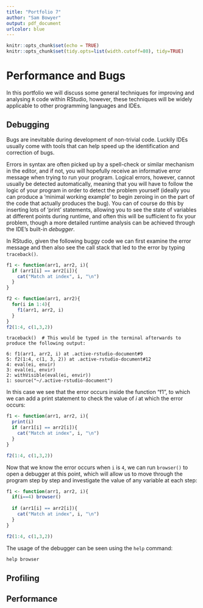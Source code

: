 ```yaml
---
title: "Portfolio 7"
author: "Sam Bowyer"
output: pdf_document
urlcolor: blue
---
```


```r
knitr::opts_chunk$set(echo = TRUE)
knitr::opts_chunk$set(tidy.opts=list(width.cutoff=80), tidy=TRUE)
```

# Performance and Bugs

In this portfolio we will discuss some general techniques for improving and analysing `R` code within RStudio, however, these techniques will be widely applicable to other programming languages and IDEs.

## Debugging

Bugs are inevitable during development of non-trivial code. Luckily IDEs usually come with tools that can help speed up the identification and correction of bugs.

Errors in syntax are often picked up by a spell-check or similar mechanism in the editor, and if not, you will hopefully receive an informative error message when trying to run your program. Logical errors, however, cannot usually be detected automatically, meaning that you will have to follow the logic of your program in order to detect the problem yourself (ideally you can produce a 'minimal working example' to begin zeroing in on the part of the code that actually produces the bug). You can of course do this by inserting lots of 'print' statements, allowing you to see the state of variables at different points during runtime, and often this will be sufficient to fix your problem, though a more detailed runtime analysis can be achieved through the IDE's built-in *debugger*.

In RStudio, given the following buggy code we can first examine the error message and then also see the call stack that led to the error by typing `traceback()`.

```r
f1 <- function(arr1, arr2, i){
  if (arr1[i] == arr2[i]){
    cat("Match at index", i, "\n")
  }
}

f2 <- function(arr1, arr2){
  for(i in 1:4){
    f1(arr1, arr2, i)
  }
}
f2(1:4, c(1,3,2))
```
```
traceback()  # This would be typed in the terminal afterwards to produce the following output:
```
```
6: f1(arr1, arr2, i) at .active-rstudio-document#9
5: f2(1:4, c(1, 3, 2)) at .active-rstudio-document#12
4: eval(ei, envir)
3: eval(ei, envir)
2: withVisible(eval(ei, envir))
1: source("~/.active-rstudio-document")
```
In this case we see that the error occurs inside the function "f1", to which we can add a print statement to check the value of $i$ at which the error occurs:
```r
f1 <- function(arr1, arr2, i){
  print(i)
  if (arr1[i] == arr2[i]){
    cat("Match at index", i, "\n")
  }
}

f2(1:4, c(1,3,2))
```

Now that we know the error occurs when `i` is `4`, we can run `browser()` to open a debugger at this point, which will allow us to move through the program step by step and investigate the value of any variable at each step:
```r
f1 <- function(arr1, arr2, i){
  if(i==4) browser()
  
  if (arr1[i] == arr2[i]){
    cat("Match at index", i, "\n")
  }
}

f2(1:4, c(1,3,2))
```
The usage of the debugger can be seen using the `help` command:
```r
help browser
```

## Profiling

## Performance

